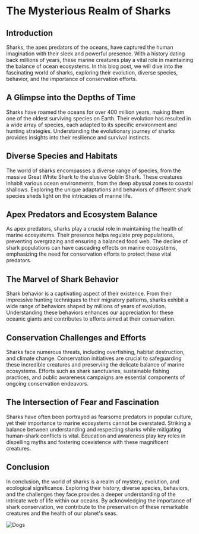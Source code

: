 # The Mysterious Realm of Sharks

## Introduction

Sharks, the apex predators of the oceans, have captured the human imagination with their sleek and powerful presence. With a history dating back millions of years, these marine creatures play a vital role in maintaining the balance of ocean ecosystems. In this blog post, we will dive into the fascinating world of sharks, exploring their evolution, diverse species, behavior, and the importance of conservation efforts.

## A Glimpse into the Depths of Time

Sharks have roamed the oceans for over 400 million years, making them one of the oldest surviving species on Earth. Their evolution has resulted in a wide array of species, each adapted to its specific environment and hunting strategies. Understanding the evolutionary journey of sharks provides insights into their resilience and survival instincts.

## Diverse Species and Habitats

The world of sharks encompasses a diverse range of species, from the massive Great White Shark to the elusive Goblin Shark. These creatures inhabit various ocean environments, from the deep abyssal zones to coastal shallows. Exploring the unique adaptations and behaviors of different shark species sheds light on the intricacies of marine life.

## Apex Predators and Ecosystem Balance

As apex predators, sharks play a crucial role in maintaining the health of marine ecosystems. Their presence helps regulate prey populations, preventing overgrazing and ensuring a balanced food web. The decline of shark populations can have cascading effects on marine ecosystems, emphasizing the need for conservation efforts to protect these vital predators.

## The Marvel of Shark Behavior

Shark behavior is a captivating aspect of their existence. From their impressive hunting techniques to their migratory patterns, sharks exhibit a wide range of behaviors shaped by millions of years of evolution. Understanding these behaviors enhances our appreciation for these oceanic giants and contributes to efforts aimed at their conservation.

## Conservation Challenges and Efforts

Sharks face numerous threats, including overfishing, habitat destruction, and climate change. Conservation initiatives are crucial to safeguarding these incredible creatures and preserving the delicate balance of marine ecosystems. Efforts such as shark sanctuaries, sustainable fishing practices, and public awareness campaigns are essential components of ongoing conservation endeavors.

## The Intersection of Fear and Fascination

Sharks have often been portrayed as fearsome predators in popular culture, yet their importance to marine ecosystems cannot be overstated. Striking a balance between understanding and respecting sharks while mitigating human-shark conflicts is vital. Education and awareness play key roles in dispelling myths and fostering coexistence with these magnificent creatures.

## Conclusion

In conclusion, the world of sharks is a realm of mystery, evolution, and ecological significance. Exploring their history, diverse species, behaviors, and the challenges they face provides a deeper understanding of the intricate web of life within our oceans. By acknowledging the importance of shark conservation, we contribute to the preservation of these remarkable creatures and the health of our planet's seas.

![Dogs](https://images.pexels.com/photos/8910270/pexels-photo-8910270.jpeg?auto=compress&cs=tinysrgb&w=1260&h=750&dpr=1)